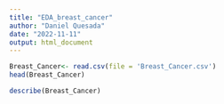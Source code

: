 ```yaml
---
title: "EDA_breast_cancer"
author: "Daniel Quesada"
date: "2022-11-11"
output: html_document
---
```


```r
Breast_Cancer<- read.csv(file = 'Breast_Cancer.csv')
head(Breast_Cancer)
```

```R
describe(Breast_Cancer)
```
